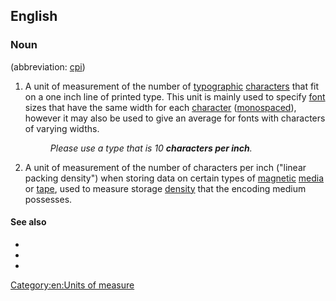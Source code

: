 ==English==

===Noun===
{{en-plural noun}} (abbreviation: [[cpi]])

# {{lb|en|design|typography}} A unit of measurement of the number of [[typographic]] [[characters]] that fit on a one inch line of printed type. This unit is mainly used to specify [[font]] sizes that have the same width for each [[character]] ([[monospaced]]), however it may also be used to give an average for fonts with characters of varying widths.
#: ''Please use a type that is 10 '''characters per inch'''.''
# {{lb|en|electronic media}} A unit of measurement of the number of characters per inch ("linear packing density") when storing data on certain types of [[magnetic]] [[media]] or [[tape]], used to measure storage [[density]] that the encoding medium possesses.

====See also====
* {{l|en|dpi}}
* {{l|en|ppi}}
* {{l|en|pitch}}

[[Category:en:Units of measure]]
